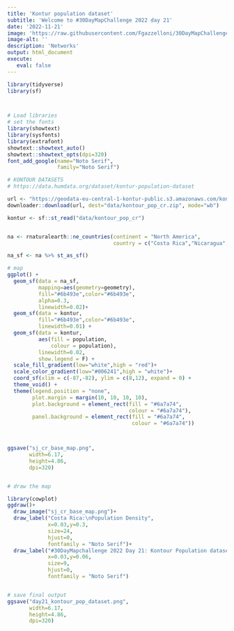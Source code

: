 ```yaml
---
title: 'Kontur population dataset'
subtitle: 'Welcome to #30DayMapChallenge 2022 day 21'
date: '2022-11-21'
image: 'https://raw.githubusercontent.com/Fgazzelloni/30DayMapChallenge/master/2022/day21_kontur_pop_dataset/day21_kontur_pop_dataset.png'
image-alt: ''
description: 'Networks'
output: html_document
execute: 
   eval: false
---
```



```r


library(tidyverse)
library(sf)



# Load libraries
# set the fonts
library(showtext)
library(sysfonts)
library(extrafont)
showtext::showtext_auto()
showtext::showtext_opts(dpi=320)
font_add_google(name="Noto Serif",
                family="Noto Serif")

# KONTOUR DATASETS
# https://data.humdata.org/dataset/kontur-population-dataset

url <- "https://geodata-eu-central-1-kontur-public.s3.amazonaws.com/kontur_datasets/kontur_population_CR_20220630.gpkg.gz"
downloader::download(url, dest="data/kontour_pop_cr.zip", mode="wb") 

kontur <- sf::st_read("data/kontour_pop_cr")


na <- rnaturalearth::ne_countries(continent = "North America",
                                  country = c("Costa Rica","Nicaragua","Panama"))

na_sf <- na %>% st_as_sf()

# map
ggplot() +
  geom_sf(data = na_sf,
          mapping=aes(geometry=geometry),
          fill="#6b493e",color="#6b493e",
          alpha=0.3,
          linewidth=0.02)+
  geom_sf(data = kontur,
          fill="#6b493e",color="#6b493e",
          linewidth=0.01) +
  geom_sf(data = kontur, 
          aes(fill = population,
              colour = population),
          linewidth=0.02,
          show.legend = F) +
  scale_fill_gradient(low="white",high = "red")+
  scale_color_gradient(low="#006241",high = "white")+
  coord_sf(xlim = c(-87,-82), ylim = c(8,12), expand = 0) +
  theme_void() +
  theme(legend.position = "none",
        plot.margin = margin(10, 10, 10, 10),
        plot.background = element_rect(fill = "#6a7a74", 
                                       colour = "#6a7a74"),
        panel.background = element_rect(fill = "#6a7a74", 
                                        colour = "#6a7a74")) 



ggsave("sj_cr_base_map.png",
       width=6.17,
       height=4.86,
       dpi=320)


# draw the map

library(cowplot)
ggdraw()+
  draw_image("sj_cr_base_map.png")+
  draw_label("Costa Rica:\nPopulation Density",
             x=0.03,y=0.3,
             size=24,
             hjust=0,
             fontfamily = "Noto Serif")+
  draw_label("#30DayMapchallenge 2022 Day 21: Kontour Population dataset\nDataSource: @KonturInc | Map: Federica Gazzelloni (@fgazzelloni)",
             x=0.03,y=0.06,
             size=9,
             hjust=0, 
             fontfamily = "Noto Serif")


# save final output
ggsave("day21_kontour_pop_dataset.png",
       width=6.17,
       height=4.86,
       dpi=320)


```
